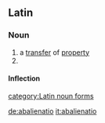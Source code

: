==Latin==

===Noun===
{{la-noun|abaliēnātio|abalienationis#Latin|abaliēnātionis|f|third}}

# a [[transfer]] of [[property]]
# {{inflection of|abalienatio#Latin|abaliēnātio|voc|s}}

====Inflection====
{{ladecl3}}
{{la-decl-3rd|abalienatio|abaliēnātio|abalienation|abaliēnātion}}

[[category:Latin noun forms]]

[[de:abalienatio]]
[[it:abalienatio]]